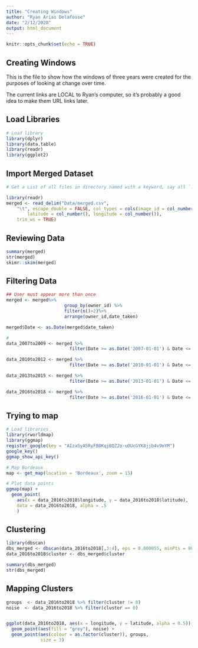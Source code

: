 ```yaml
---
title: "Creating Windows"
author: "Ryan Arias Delafosse"
date: "2/12/2020"
output: html_document
---
```


```r
knitr::opts_chunk$set(echo = TRUE)
```

## Creating Windows

This is the file to show how the windows of three years were created for the purposes of looking at change over time.

The current links are LOCAL to Ryan's computer, so it's probably a good idea to make them URL links later.

## Load Libraries

```r
# Load library
library(dplyr)
library(data.table)
library(readr)
library(ggplot2)
```

## Import Merged Dataset

```r

# Get a List of all files in directory named with a keyword, say all `.csv` files

library(readr)
merged <- read_delim("Data/merged.csv", 
    "\t", escape_double = FALSE, col_types = cols(image_id = col_number(), 
        latitude = col_number(), longitude = col_number()), 
    trim_ws = TRUE)

```


## Reviewing Data

```r
summary(merged)
str(merged)
skimr::skim(merged)
```

## Filtering Data


```r
## User must appear more than once
merged <- merged%>%
                      group_by(owner_id) %>%
                      filter(n()>2)%>%
                      arrange(owner_id,date_taken)
```

```r
merged$Date <- as.Date(merged$date_taken) 

```

```r
# 
data_2007to2009 <- merged %>%
                        filter(Date >= as.Date('2007-01-01') & Date <= as.Date('2009-12-31'))

data_2010to2012 <- merged %>%
                        filter(Date >= as.Date('2010-01-01') & Date <= as.Date('2012-12-31'))

data_2013to2015 <- merged %>%
                        filter(Date >= as.Date('2013-01-01') & Date <= as.Date('2015-12-31'))

data_2016to2018 <- merged %>%
                        filter(Date >= as.Date('2016-01-01') & Date <= as.Date('2018-12-31'))
```


## Trying to map

```r
# Load libraries
library(rworldmap)
library(ggmap)
register_google(key = "AIzaSyA5RyFB0KqjBQZ2o-uOUcGYK8jjb4v9eYM")
google_key()
ggmap_show_api_key()

# Map Bordeaux
map <- get_map(location = 'Bordeaux', zoom = 15)

# Plot data points
ggmap(map) +
  geom_point(
    aes(x = data_2016to2018$longitude, y = data_2016to2018$latitude),
    data = data_2016to2018, alpha = .5
    )
```


## Clustering

```r
library(dbscan)
dbs_merged <- dbscan(data_2016to2018[,3:4], eps = 0.000055, minPts = 80)
data_2016to2018$cluster <- dbs_merged$cluster

summary(dbs_merged)
str(dbs_merged)
```



## Mapping Clusters

```r
groups  <- data_2016to2018 %>% filter(cluster != 0)
noise  <- data_2016to2018 %>% filter(cluster == 0)


ggplot(data_2016to2018, aes(x = longitude, y = latitude, alpha = 0.5)) + 
  geom_point(aes(fill = "grey"), noise) +
  geom_point(aes(colour = as.factor(cluster)), groups,
             size = 3)
```

